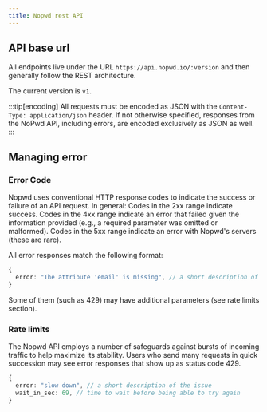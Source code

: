 ```yaml
---
title: Nopwd rest API
---
```


## API base url

All endpoints live under the URL `https://api.nopwd.io/:version` and then generally follow the REST architecture.

The current version is `v1`.

:::tip[encoding]
All requests must be encoded as JSON with the `Content-Type: application/json` header. If not otherwise specified, responses from the NoPwd API, including errors, are encoded exclusively as JSON as well.
:::

## Managing error

### Error Code

Nopwd uses conventional HTTP response codes to indicate the success or failure of an API request. In general: Codes in the 2xx range indicate success. Codes in the 4xx range indicate an error that failed given the information provided (e.g., a required parameter was omitted or malformed). Codes in the 5xx range indicate an error with Nopwd's servers (these are rare).

All error responses match the following format:

```ts
{
  error: "The attribute 'email' is missing", // a short description of the issue
}
```

Some of them (such as 429) may have additional parameters (see rate limits section).

### Rate limits

The Nopwd API employs a number of safeguards against bursts of incoming traffic to help maximize its stability. Users who send many requests in quick succession may see error responses that show up as status code 429.

```ts
{
  error: "slow down", // a short description of the issue
  wait_in_sec: 69, // time to wait before being able to try again
}
```
